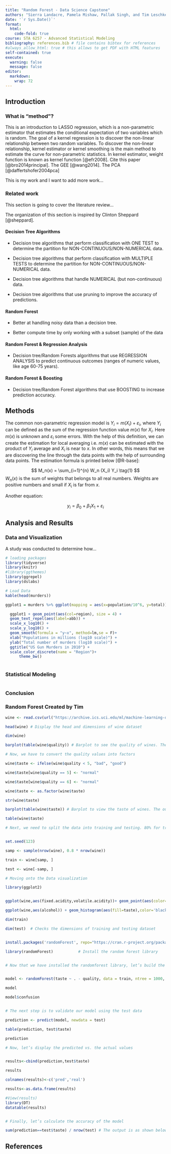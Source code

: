 ```yaml
---
title: "Random Forest - Data Science Capstone"
authors: "Sierra Landacre, Pamela Mishaw, Pallak Singh, and Tim Leschke"
date: '`r Sys.Date()`'
format:
  html:
    code-fold: true
course: STA 6257 - Advanced Statistical Modeling
bibliography: references.bib # file contains bibtex for references
#always_allow_html: true # this allows to get PDF with HTML features
self-contained: true
execute: 
  warning: false
  message: false
editor: 
  markdown: 
    wrap: 72
---
```


## Introduction

### What is "method"?

This is an introduction to LASSO regression, which is a non-parametric
estimator that estimates the conditional expectation of two variables
which is random. The goal of a kernel regression is to discover the
non-linear relationship between two random variables. To discover the
non-linear relationship, kernel estimator or kernel smoothing is the
main method to estimate the curve for non-parametric statistics. In
kernel estimator, weight function is known as kernel function
[@efr2008]. Cite this paper [@bro2014principal]. The GEE [@wang2014].
The PCA [@daffertshofer2004pca]

This is my work and I want to add more work...

### Related work

This section is going to cover the literature review...

The organization of this section is inspired by Clinton Sheppard [@sheppard].

#### Decision Tree Algorithms

* Decision tree algorithms that perform classification with ONE TEST to determine the partition for NON-CONTINUOUS/NON-NUMERICAL data.

* Decision tree algorithms that perform classification with MULTIPLE TESTS to determine the partition for NON-CONTINUOUS/NON-NUMERICAL data.

* Decision tree algorithms that handle NUMERICAL (but non-continuous) data.

* Decision tree algorithms that use pruning to improve the accuracy of predictions.

#### Random Forest

* Better at handling noisy data than a decision tree.

* Better compute time by only working with a subset (sample) of the data

#### Random Forest & Regression Analysis

* Decision tree/Random Forests algorithms that use REGRESSION ANALYSIS to predict continuous outcomes (ranges of numeric values, like age 60-75 years).

#### Random Forest & Boosting

* Decision tree/Random Forest algorithms that use BOOSTING to increase prediction accuracy.

## Methods

The common non-parametric regression model is
$Y_i = m(X_i) + \varepsilon_i$, where $Y_i$ can be defined as the sum of
the regression function value $m(x)$ for $X_i$. Here $m(x)$ is unknown
and $\varepsilon_i$ some errors. With the help of this definition, we
can create the estimation for local averaging i.e. $m(x)$ can be
estimated with the product of $Y_i$ average and $X_i$ is near to $x$. In
other words, this means that we are discovering the line through the
data points with the help of surrounding data points. The estimation
formula is printed below [@R-base]:

$$
M_n(x) = \sum_{i=1}^{n} W_n (X_i) Y_i  \tag{1}
$$ $W_n(x)$ is the sum of weights that belongs to all real numbers.
Weights are positive numbers and small if $X_i$ is far from $x$.

Another equation:

$$
y_i = \beta_0 + \beta_1 X_1 +\varepsilon_i
$$

## Analysis and Results

### Data and Visualization

A study was conducted to determine how...


```r
# loading packages 
library(tidyverse)
library(knitr)
#library(ggthemes)
library(ggrepel)
library(dslabs)
```

```r
# Load Data
kable(head(murders))

ggplot1 = murders %>% ggplot(mapping = aes(x=population/10^6, y=total)) 

  ggplot1 + geom_point(aes(col=region), size = 4) +
  geom_text_repel(aes(label=abb)) +
  scale_x_log10() +
  scale_y_log10() +
  geom_smooth(formula = "y~x", method=lm,se = F)+
  xlab("Populations in millions (log10 scale)") + 
  ylab("Total number of murders (log10 scale)") +
  ggtitle("US Gun Murders in 2010") +
  scale_color_discrete(name = "Region")+
      theme_bw()
  

```

### Statistical Modeling

```r

```

### Conclusion

### Random Forest Created by Tim

```r
wine <- read.csv(url("https://archive.ics.uci.edu/ml/machine-learning-databases/wine-quality/winequality-red.csv"), header = TRUE, sep = ";") # This command is used to load the dataset

head(wine) # Display the head and dimensions of wine dataset

dim(wine)

barplot(table(wine$quality)) # Barplot to see the quality of wines. The output looks like below
```

```r
# Now, we have to convert the quality values into factors

wine$taste <- ifelse(wine$quality < 5, "bad", "good")

wine$taste[wine$quality == 5] <- "normal"

wine$taste[wine$quality == 6] <- "normal"

wine$taste <- as.factor(wine$taste)

str(wine$taste)

barplot(table(wine$taste)) # Barplot to view the taste of wines. The output is shown below.

table(wine$taste) 
```

```r
# Next, we need to split the data into training and testing. 80% for training, 20% for testing.


set.seed(123)

samp <- sample(nrow(wine), 0.8 * nrow(wine))

train <- wine[samp, ]

test <- wine[-samp, ]
```

```r
# Moving onto the Data visualization

library(ggplot2)


ggplot(wine,aes(fixed.acidity,volatile.acidity))+ geom_point(aes(color=taste))# This command is used to display a scatter plot. The output looks like below

```

```r
ggplot(wine,aes(alcohol)) + geom_histogram(aes(fill=taste),color='black',bins=50) # This command is used to display a stacked bar chart. The output looks like below

```

```r
dim(train)

dim(test)  # Checks the dimensions of training and testing dataset


install.packages('randomForest', repo="https://cran.r-project.org/package=randomForest")

library(randomForest)           # Install the random forest library


# Now that we have installed the randomforest library, let’s build the random forest model


model <- randomForest(taste ~ . - quality, data = train, ntree = 1000, mtry = 5)

model

model$confusion


# The next step is to validate our model using the test data

prediction <- predict(model, newdata = test)

table(prediction, test$taste)

prediction
```

```r
# Now, let’s display the predicted vs. the actual values


results<-cbind(prediction,test$taste)

results

colnames(results)<-c('pred','real')

results<-as.data.frame(results)

#View(results)
library(DT)
datatable(results)


# Finally, let’s calculate the accuracy of the model

sum(prediction==test$taste) / nrow(test) # The output is as shown below
```



## References

